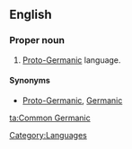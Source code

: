 ==English==

===Proper noun===
{{en-proper noun|sg=[[common|Common]] [[Germanic]]}}

# [[Proto-Germanic]] language.

====Synonyms====
*[[Proto-Germanic]], [[Germanic]]

[[Category:Languages]]

[[ta:Common Germanic]]